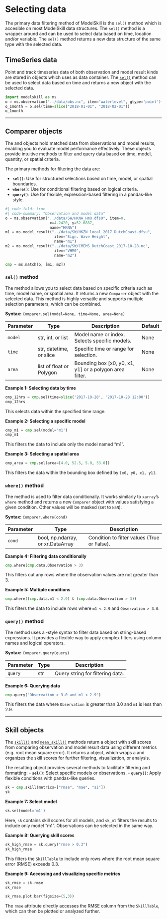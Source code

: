 # Selecting data


The primary data filtering method of ModelSkill is the `sel()` method which is accesible on most ModelSkill data structures. The `sel()` method is a wrapper around [](`xarray.Dataset.sel`) and can be used to select data based on time, location and/or variable. The `sel()` method returns a new data structure of the same type with the selected data.


## TimeSeries data

Point and track timeseries data of both observation and model result kinds are stored in [](`~modelskill.TimeSeries`) objects which uses [](`xarray.Dataset`) as data container. The [`sel()`](`modelskill.TimeSeries.sel`) method can be used to select data based on time and returns a new [](`~modelskill.TimeSeries`) object with the selected data.

```python
import modelskill as ms
o = ms.observation("../data/obs.nc", item="waterlevel", gtype='point')
o_1month = o.sel(time=slice("2018-01-01", "2018-02-01"))
o_1month
```

---

## Comparer objects

The [](`~modelskill.Comparer`) and [](`~modelskill.ComparerCollection`) objects hold matched data from observations and model results, enabling you to evaluate model performance effectively. These objects provide intuitive methods to filter and query data based on time, model, quantity, or spatial criteria. 

The primary methods for filtering the data are:

- **`sel()`**: Use for structured selections based on time, model, or spatial boundaries.
- **`where()`**: Use for conditional filtering based on logical criteria.
- **`query()`**: Use for flexible, expression-based filtering in a pandas-like style.


```python
#| code-fold: true
#| code-summary: "Observation and model data"
o = ms.observation("../data/SW/HKNA_Hm0.dfs0", item=0,
                    x=4.2420, y=52.6887,
                    name="HKNA")
m1 = ms.model_result("../data/SW/HKZN_local_2017_DutchCoast.dfsu", 
                      item="Sign. Wave Height",
                      name="m1")
m2 = ms.model_result("../data/SW/CMEMS_DutchCoast_2017-10-28.nc", 
                      item="VHM0",
                      name="m2")
```


```python
cmp = ms.match(o, [m1, m2])
```



### `sel()` method

The [](`~modelskill.Comparer.sel`) method allows you to select data based on specific criteria such as time, model name, or spatial area. It returns a new `Comparer` object with the selected data. This method is highly versatile and supports multiple selection parameters, which can be combined.

**Syntax:** `Comparer.sel(model=None, time=None, area=None)`

| Parameter    | Type                        | Description                                             | Default |
|--------------|-----------------------------|---------------------------------------------------------|---------|
| `model`      | str, int, or list           | Model name or index. Selects specific models.           | None    |
| `time`       | str, datetime, or slice     | Specific time or range for selection.                  | None    |
| `area`       | list of float or Polygon    | Bounding box [x0, y0, x1, y1] or a polygon area filter. | None    |

**Example 1: Selecting data by time**
```python
cmp_12hrs = cmp.sel(time=slice('2017-10-28', '2017-10-28 12:00'))
cmp_12hrs
```

This selects data within the specified time range.

**Example 2: Selecting a specific model**
```python
cmp_m1 = cmp.sel(model='m1')
cmp_m1
```

This filters the data to include only the model named "m1".

**Example 3: Selecting a spatial area**
```python
cmp_area = cmp.sel(area=[4.0, 52.5, 5.0, 53.0])
```

This filters the data within the bounding box defined by `[x0, y0, x1, y1]`.

### `where()` method

The [](`~modelskill.Comparer.where`) method is used to filter data conditionally. It works similarly to `xarray`'s `where` method and returns a new `Comparer` object with values satisfying a given condition. Other values will be masked (set to `NaN`).

**Syntax:** `Comparer.where(cond)`

| Parameter | Type                         | Description                                   |
|-----------|------------------------------|-----------------------------------------------|
| `cond`    | bool, np.ndarray, or xr.DataArray | Condition to filter values (True or False). |

**Example 4: Filtering data conditionally**
```python
cmp.where(cmp.data.Observation > 3)
```

This filters out any rows where the observation values are not greater than 3.

**Example 5: Multiple conditions**
```python
cmp.where((cmp.data.m1 < 2.9) & (cmp.data.Observation > 3))
```

This filters the data to include rows where `m1 < 2.9` and `Observation > 3.0`.


### `query()` method

The [](`~modelskill.Comparer.query`) method uses a [](`pandas.DataFrame.query`)-style syntax to filter data based on string-based expressions. It provides a flexible way to apply complex filters using column names and logical operators.


**Syntax:** `Comparer.query(query)`

| Parameter | Type   | Description                                 |
|-----------|--------|---------------------------------------------|
| `query`   | str    | Query string for filtering data.           |

**Example 6: Querying data**
```python
cmp.query("Observation > 3.0 and m1 < 2.9")
```

This filters the data where `Observation` is greater than 3.0 and `m1` is less than 2.9.

---


## Skill objects

The [`skill()`](`modelskill.Comparer.skill`) and [`mean_skill()`](`modelskill.ComparerCollection.mean_skill`) methods return a [](`~modelskill.SkillTable`) object with skill scores from comparing observation and model result data using different metrics (e.g. root mean square error). It returns a [](`~modelskill.SkillTable`) object, which wraps a [](`pandas.DataFrame`) and organizes the skill scores for further filtering, visualization, or analysis.

The resulting [](`~modelskill.SkillTable`) object provides several methods to facilitate filtering and formatting:
- **`sel()`**: Select specific models or observations.
- **`query()`**: Apply flexible conditions with pandas-like queries.

```python
sk = cmp.skill(metrics=["rmse", "mae", "si"])
sk
```

**Example 7: Select model**
```python
sk.sel(model='m1')
```

Here, `sk` contains skill scores for all models, and `sk_m1` filters the results to include only model "m1". Observations can be selected in the same way.

**Example 8: Querying skill scores**
```python
sk_high_rmse = sk.query("rmse > 0.3")
sk_high_rmse
```

This filters the `SkillTable` to include only rows where the root mean square error (RMSE) exceeds 0.3.

**Example 9: Accessing and visualizing specific metrics**
```python
sk_rmse = sk.rmse
sk_rmse
```

```python
sk_rmse.plot.bar(figsize=(5,3))
```


The `rmse` attribute directly accesses the RMSE column from the `SkillTable`, which can then be plotted or analyzed further.

